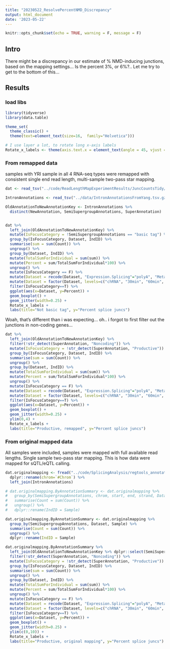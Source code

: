 ```yaml
---
title: "20230522_ResolvePercentNMD_Discrepancy"
output: html_document
date: '2023-05-22'
---
```


```r
knitr::opts_chunk$set(echo = TRUE, warning = F, message = F)
```


## Intro

There might be a discrepancy in our estimate of % NMD-inducing junctions, based on the mapping settings... Is the percent 3%, or 6%?.. Let me try to get to the bottom of this...

## Results

### load libs

```r
library(tidyverse)
library(data.table)

theme_set(
  theme_classic() +
  theme(text=element_text(size=16,  family="Helvetica")))

# I use layer a lot, to rotate long x-axis labels
Rotate_x_labels <- theme(axis.text.x = element_text(angle = 45, vjust = 1, hjust=1))

```


### From remapped data

samples with YRI sample in all 4 RNA-seq types were remapped with consistent single end read length, multi-sample two-pass star mapping.


```r
dat <- read_tsv("../code/ReadLengthMapExperimentResults/JuncCountsTidy/SummarisedBySampleAndAnnotation.txt.gz")

IntronAnnotations <- read_tsv("../data/IntronAnnotationsFromYang.tsv.gz")

OldAnnotationToNewAnnotationKey <- IntronAnnotations %>%
  distinct(NewAnnotation, SemiSupergroupAnnotations, SuperAnnotation)


dat %>%
  left_join(OldAnnotationToNewAnnotationKey) %>%
  mutate(IsFocusCategory = !SemiSupergroupAnnotations == "basic tag") %>%
  group_by(IsFocusCategory, Dataset, IndID) %>%
  summarise(sum = sum(Count)) %>%
  ungroup() %>%
  group_by(Dataset, IndID) %>%
  mutate(TotalSumForIndividual = sum(sum)) %>%
  mutate(Percent = sum/TotalSumForIndividual*100) %>%
  ungroup() %>%
  mutate(IsFocusCategory == F) %>%
  mutate(Dataset = recode(Dataset, "Expression.Splicing"="polyA", "MetabolicLabelled.30min"="30min", "MetabolicLabelled.60min"="60min", "chRNA.Expression.Splicing"="chRNA")) %>%
  mutate(Dataset = factor(Dataset, levels=c("chRNA", "30min", "60min", "polyA"))) %>%
  filter(IsFocusCategory==T) %>%
  ggplot(aes(x=Dataset, y=Percent)) +
  geom_boxplot() +
  geom_jitter(width=0.25) +
  Rotate_x_labels +
  labs(title="Not basic tag", y="Percent splice juncs")
```

Woah, that's different than i was expecting... oh.. i forgot to first filter out the junctions in non-coding genes...


```r
dat %>%
  left_join(OldAnnotationToNewAnnotationKey) %>%
  filter(!str_detect(SuperAnnotation, "Noncoding")) %>%
  mutate(IsFocusCategory = !str_detect(SuperAnnotation, "Productive")) %>%
  group_by(IsFocusCategory, Dataset, IndID) %>%
  summarise(sum = sum(Count)) %>%
  ungroup() %>%
  group_by(Dataset, IndID) %>%
  mutate(TotalSumForIndividual = sum(sum)) %>%
  mutate(Percent = sum/TotalSumForIndividual*100) %>%
  ungroup() %>%
  mutate(IsFocusCategory == F) %>%
  mutate(Dataset = recode(Dataset, "Expression.Splicing"="polyA", "MetabolicLabelled.30min"="30min", "MetabolicLabelled.60min"="60min", "chRNA.Expression.Splicing"="chRNA")) %>%
  mutate(Dataset = factor(Dataset, levels=c("chRNA", "30min", "60min", "polyA"))) %>%
  filter(IsFocusCategory==T) %>%
  ggplot(aes(x=Dataset, y=Percent)) +
  geom_boxplot() +
  geom_jitter(width=0.25) +
  ylim(0,4) +
  Rotate_x_labels +
  labs(title="Productive, remapped", y="Percent splice juncs")


```

### From original mapped data

All samples were included, samples were mapped with full available read lengths. Single sample two-pass star mapping. This is how data were mapped for sQTL/eQTL calling.

```r
dat.originalmapping <- fread("../code/SplicingAnalysis/regtools_annotate_combined/Comprehensive.YRI.Sample.LongTable.Counts.tsv.gz") %>%
  dplyr::rename(chrom=`#Chrom`) %>%
  left_join(IntronAnnotations)

# dat.originalmapping.ByAnnotationSummary <- dat.originalmapping %>%
#   group_by(SemiSupergroupAnnotations, chrom, start, end, strand, Dataset, gene, Sample, SuperAnnotation) %>%
#   summarise(Count = sum(Count)) %>%
#   ungroup() %>%
#   dplyr::rename(IndID = Sample)

dat.originalmapping.ByAnnotationSummary <- dat.originalmapping %>%
  group_by(SemiSupergroupAnnotations, Dataset, Sample) %>%
  summarise(Count = sum(Count)) %>%
  ungroup() %>%
  dplyr::rename(IndID = Sample)

dat.originalmapping.ByAnnotationSummary %>%
  left_join(OldAnnotationToNewAnnotationKey %>% dplyr::select(SemiSupergroupAnnotations, SuperAnnotation)) %>%
  filter(!str_detect(SuperAnnotation, "Noncoding")) %>%
  mutate(IsFocusCategory = !str_detect(SuperAnnotation, "Productive")) %>%
  group_by(IsFocusCategory, Dataset, IndID) %>%
  summarise(sum = sum(Count)) %>%
  ungroup() %>%
  group_by(Dataset, IndID) %>%
  mutate(TotalSumForIndividual = sum(sum)) %>%
  mutate(Percent = sum/TotalSumForIndividual*100) %>%
  ungroup() %>%
  mutate(IsFocusCategory == F) %>%
  mutate(Dataset = recode(Dataset, "Expression.Splicing"="polyA", "MetabolicLabelled.30min"="30min", "MetabolicLabelled.60min"="60min", "chRNA.Expression.Splicing"="chRNA")) %>%
  mutate(Dataset = factor(Dataset, levels=c("chRNA", "30min", "60min", "polyA"))) %>%
  filter(IsFocusCategory==T) %>%
  ggplot(aes(x=Dataset, y=Percent)) +
  geom_boxplot() +
  geom_jitter(width=0.25) +
  ylim(c(0,10)) +
  Rotate_x_labels +
  labs(title="Productive, original mapping", y="Percent splice juncs")



```

